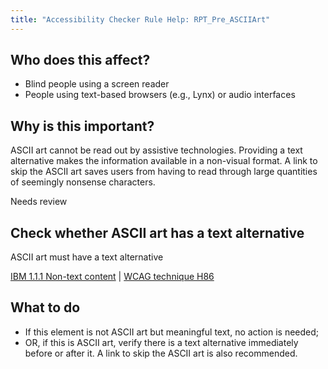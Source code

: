 ```yaml
---
title: "Accessibility Checker Rule Help: RPT_Pre_ASCIIArt"
---
```


<div className="toolHelp">
<Row>
<Column colLg={5} colMd={3} colSm={4} className="toolLeft">

## Who does this affect?

* Blind people using a screen reader
* People using text-based browsers (e.g., Lynx) or audio interfaces

## Why is this important?

ASCII art cannot be read out by assistive technologies. Providing a text alternative makes the information available in a non-visual format. A link to skip the ASCII art saves users from having to read through large quantities of seemingly nonsense characters.

</Column>
<Column colLg={11} colMd={5} colSm={4} className="toolMain">

<div className="level-violation">
Needs review
</div>

## Check whether ASCII art has a text alternative
ASCII art must have a text alternative

[IBM 1.1.1 Non-text content](https://www.ibm.com/able/guidelines/ci162/non_text_content.html) | [WCAG technique H86](https://www.w3.org/WAI/WCAG21/Techniques/html/H86)

<div id="elementLocation">
</div>

## What to do

 * If this element is not ASCII art but meaningful text, no action is needed;
 * OR, if this is ASCII art, verify there is a text alternative immediately before or after it. A link to skip the ASCII art is also recommended.


</Column>
</Row>
</div>
